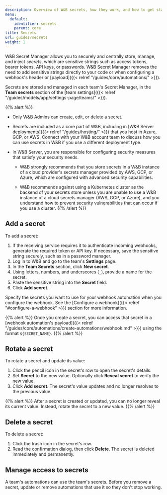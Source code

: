 ```yaml
---
description: Overview of W&B secrets, how they work, and how to get started using them.
menu:
  default:
    identifier: secrets
    parent: core
title: Secrets
url: guides/secrets
weight: 1
---
```


W&B Secret Manager allows you to securely and centrally store, manage, and inject _secrets_, which are sensitive strings such as access tokens, bearer tokens, API keys, or passwords. W&B Secret Manager removes the need to add sensitive strings directly to your code or when configuring a webhook's header or [payload]({{< relref "/guides/core/automations/" >}}).

Secrets are stored and managed in each team's Secret Manager, in the **Team secrets** section of the [team settings]({{< relref "/guides/models/app/settings-page/teams/" >}}).

{{% alert %}}
* Only W&B Admins can create, edit, or delete a secret.
* Secrets are included as a core part of W&B, including in [W&B Server deployments]({{< relref "/guides/hosting/" >}}) that you host in Azure, GCP, or AWS. Connect with your W&B account team to discuss how you can use secrets in W&B if you use a different deployment type.
* In W&B Server, you are responsible for configuring security measures that satisfy your security needs. 

  - W&B strongly recommends that you store secrets in a W&B instance of a cloud provider's secrets manager provided by AWS, GCP, or Azure, which are configured with advanced security capabilities.

  - W&B recommends against using a Kubernetes cluster as the backend of your secrets store unless you are unable to use a W&B instance of a cloud secrets manager (AWS, GCP, or Azure), and you understand how to prevent security vulnerabilities that can occur if you use a cluster.
{{% /alert %}}

## Add a secret
To add a secret:

1. If the receiving service requires it to authenticate incoming webhooks, generate the required token or API key. If necessary, save the sensitive string securely, such as in a password manager.
1. Log in to W&B and go to the team's **Settings** page.
1. In the **Team Secrets** section, click **New secret**.
1. Using letters, numbers, and underscores (`_`), provide a name for the secret.
1. Paste the sensitive string into the **Secret** field.
1. Click **Add secret**.

Specify the secrets you want to use for your webhook automation when you configure the webhook. See the [Configure a webhook]({{< relref "#configure-a-webhook" >}}) section for more information. 

{{% alert %}}
Once you create a secret, you can access that secret in a [webhook automation's payload]({{< relref "/guides/core/automations/create-automations/webhook.md" >}}) using the format `${SECRET_NAME}`.
{{% /alert %}}

## Rotate a secret
To rotate a secret and update its value:
1. Click the pencil icon in the secret's row to open the secret's details.
1. Set **Secret** to the new value. Optionally click **Reveal secret** to verify the new value.
1. Click **Add secret**. The secret's value updates and no longer resolves to the previous value.

{{% alert %}}
After a secret is created or updated, you can no longer reveal its current value. Instead, rotate the secret to a new value.
{{% /alert %}}

## Delete a secret
To delete a secret:
1. Click the trash icon in the secret's row.
1. Read the confirmation dialog, then click **Delete**. The secret is deleted immediately and permanently.

## Manage access to secrets
A team's automations can use the team's secrets. Before you remove a secret, update or remove automations that use it so they don't stop working.